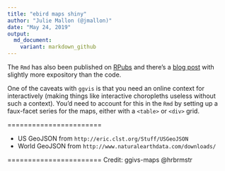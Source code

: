 ```yaml
---
title: "ebird maps shiny"
author: "Julie Mallon (@jmallon)"
date: "May 24, 2019"
output:
  md_document:
    variant: markdown_github
---
```


The `Rmd` has also been published on [RPubs](http://rpubs.com/hrbrmstr/ggvis-maps) and there's a [blog post](http://rud.is/b/2014/12/29/making-static-interactive-maps-with-ggvis-using-ggvis-maps-wshiny/) with slightly more expository than the code.

One of the caveats with `ggvis` is that you need an online context for interactively (making things like interactive choropleths useless without such a context). You'd need to account for this in the `Rmd` by setting up a faux-facet series for the maps, either with a `<table>` or `<div>` grid.

=======================

- US GeoJSON from `http://eric.clst.org/Stuff/USGeoJSON`
- World GeoJSON from `http://www.naturalearthdata.com/downloads/`



=======================
Credit: ggivs-maps @hrbrmstr
